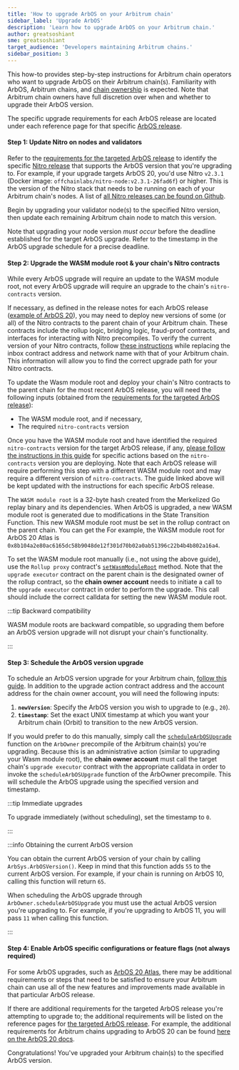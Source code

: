 ```yaml
---
title: 'How to upgrade ArbOS on your Arbitrum chain'
sidebar_label: 'Upgrade ArbOS'
description: 'Learn how to upgrade ArbOS on your Arbitrum chain.'
author: greatsoshiant
sme: greatsoshiant
target_audience: 'Developers maintaining Arbitrum chains.'
sidebar_position: 3
---
```


This how-to provides step-by-step instructions for Arbitrum chain operators who want to upgrade ArbOS on their Arbitrum chain(s). Familiarity with ArbOS,
Arbitrum chains, and [chain ownership](/launch-arbitrum-chain/04-maintain-your-chain/03-ownership-structure-access-control.mdx) is expected. Note that Arbitrum
chain owners have full discretion over when and whether to upgrade their ArbOS version.

The specific upgrade requirements for each ArbOS release are located under each reference page for that specific
[ArbOS release](/run-arbitrum-node/arbos-releases/01-overview.mdx#list-of-available-arbos-releases).

#### Step 1: Update Nitro on nodes and validators

Refer to the [requirements for the targeted ArbOS release](/run-arbitrum-node/arbos-releases/01-overview.mdx) to identify the specific
[Nitro release](https://github.com/OffchainLabs/nitro/releases/) that supports the ArbOS version that you're upgrading to. For example, if your upgrade targets
ArbOS 20, you'd use Nitro `v2.3.1` (Docker image: `offchainlabs/nitro-node:v2.3.1-26fad6f`) or higher. This is the version of the Nitro stack that needs to be
running on each of your Arbitrum chain's nodes. A list of [all Nitro releases can be found on Github](https://github.com/OffchainLabs/nitro/releases).

Begin by upgrading your validator node(s) to the specified Nitro version, then update each remaining Arbitrum chain node to match this version.

Note that upgrading your node version _must occur_ before the deadline established for the target ArbOS upgrade. Refer to the timestamp in the ArbOS upgrade
schedule for a precise deadline.

#### Step 2: Upgrade the WASM module root & your chain's Nitro contracts

While every ArbOS upgrade will require an update to the WASM module root, not every ArbOS upgrade will require an upgrade to the chain's `nitro-contracts`
version.

If necessary, as defined in the release notes for each ArbOS release ([example of ArbOS 20](/run-arbitrum-node/arbos-releases/arbos20.mdx)), you may need to
deploy new versions of some (or all) of the Nitro contracts to the parent chain of your Arbitrum chain. These contracts include the rollup logic, bridging
logic, fraud-proof contracts, and interfaces for interacting with Nitro precompiles. To verify the current version of your Nitro contracts, follow
[these instructions](https://github.com/OffchainLabs/orbit-actions/blob/main/README.md#check-version-and-upgrade-path) while replacing the inbox contract
address and network name with that of your Arbitrum chain. This information will allow you to find the correct upgrade path for your Nitro contracts.

To update the Wasm module root and deploy your chain's Nitro contracts to the parent chain for the most recent ArbOS release, you will need the following inputs
(obtained from the [requirements for the targeted ArbOS release](/run-arbitrum-node/arbos-releases/01-overview.mdx)):

- The WASM module root, and if necessary,
- The required `nitro-contracts` version

Once you have the WASM module root and have identified the required `nitro-contracts` version for the target ArbOS release, if any,
[please follow the instructions in this guide](https://github.com/OffchainLabs/orbit-actions?tab=readme-ov-file#nitro-contracts-upgrades) for specific actions
based on the `nitro-contracts` version you are deploying. Note that each ArbOS release will require performing this step with a different WASM module root and
may require a different version of `nitro-contracts`. The guide linked above will be kept updated with the instructions for each specific ArbOS release.

The `WASM module root` is a 32-byte hash created from the Merkelized Go replay binary and its dependencies. When ArbOS is upgraded, a new WASM module root is
generated due to modifications in the State Transition Function. This new WASM module root must be set in the rollup contract on the parent chain. You can get
the For example, the WASM module root for ArbOS 20 Atlas is `0x8b104a2e80ac6165dc58b9048de12f301d70b02a0ab51396c22b4b4b802a16a4`.

To set the WASM module root manually (i.e., not using the above guide), use the `Rollup proxy` contract's
[`setWasmModuleRoot`](https://github.com/OffchainLabs/nitro-contracts/blob/38a70a5e14f8b52478eb5db08e7551a82ced14fe/src/rollup/RollupAdminLogic.sol#L321)
method. Note that the `upgrade executor` contract on the parent chain is the designated owner of the rollup contract, so the **chain owner account** needs to
initiate a call to the `upgrade executor` contract in order to perform the upgrade. This call should include the correct calldata for setting the new WASM
module root.

:::tip Backward compatibility

WASM module roots are backward compatible, so upgrading them before an ArbOS version upgrade will not disrupt your chain's functionality.

:::

#### Step 3: Schedule the ArbOS version upgrade

To schedule an ArbOS version upgrade for your Arbitrum chain,
[follow this guide](https://github.com/OffchainLabs/orbit-actions/tree/main/scripts/foundry/arbos-upgrades/at-timestamp). In addition to the upgrade action
contract address and the account address for the chain owner account, you will need the following inputs:

1. **`newVersion`**: Specify the ArbOS version you wish to upgrade to (e.g., `20`).
2. **`timestamp`**: Set the exact UNIX timestamp at which you want your Arbitrum chain (Orbit) to transition to the new ArbOS version.

If you would prefer to do this manually, simply call the
[`scheduleArbOSUpgrade`](https://github.com/OffchainLabs/nitro-precompile-interfaces/blob/fe4121240ca1ee2cbf07d67d0e6c38015d94e704/ArbOwner.sol#L116) function
on the `ArbOwner` precompile of the Arbitrum chain(s) you're upgrading. Because this is an administrative action (similar to upgrading your Wasm module root),
the **chain owner account** must call the target chain's `upgrade executor` contract with the appropriate calldata in order to invoke the `scheduleArbOSUpgrade`
function of the ArbOwner precompile. This will schedule the ArbOS upgrade using the specified version and timestamp.

:::tip Immediate upgrades

To upgrade immediately (without scheduling), set the timestamp to `0`.

:::

:::info Obtaining the current ArbOS version

You can obtain the current ArbOS version of your chain by calling `ArbSys.ArbOSVersion()`. Keep in mind that this function adds `55` to the current ArbOS
version. For example, if your chain is running on ArbOS 10, calling this function will return `65`.

When scheduling the ArbOS upgrade through `ArbOwner.scheduleArbOSUpgrade` you must use the actual ArbOS version you're upgrading to. For example, if you're
upgrading to ArbOS 11, you will pass `11` when calling this function.

:::

#### Step 4: Enable ArbOS specific configurations or feature flags (not always required)

For some ArbOS upgrades, such as [ArbOS 20 Atlas](/run-arbitrum-node/arbos-releases/arbos20.mdx), there may be additional requirements or steps that need to be
satisfied to ensure your Arbitrum chain can use all of the new features and improvements made available in that particular ArbOS release.

If there are additional requirements for the targeted ArbOS release you're attempting to upgrade to; the additional requirements will be listed on the reference
pages for [the targeted ArbOS release](/run-arbitrum-node/arbos-releases/01-overview.mdx#list-of-available-arbos-releases). For example, the additional
requirements for Arbitrum chains upgrading to ArbOS 20 can be found [here on the ArbOS 20 docs](/run-arbitrum-node/arbos-releases/arbos20.mdx).

Congratulations! You've upgraded your Arbitrum chain(s) to the specified ArbOS version.
